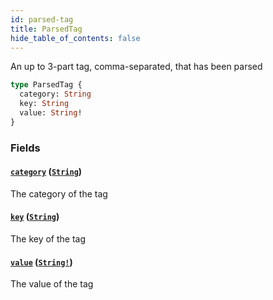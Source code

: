 ```yaml
---
id: parsed-tag
title: ParsedTag
hide_table_of_contents: false
---
```



An up to 3-part tag, comma-separated, that has been parsed

```graphql
type ParsedTag {
  category: String
  key: String
  value: String!
}
```


### Fields

#### [`category`](#) ([`String`](/demand/api/graphql-admin/reference/scalars/string))

The category of the tag


#### [`key`](#) ([`String`](/demand/api/graphql-admin/reference/scalars/string))

The key of the tag


#### [`value`](#) ([`String!`](/demand/api/graphql-admin/reference/scalars/string))

The value of the tag




